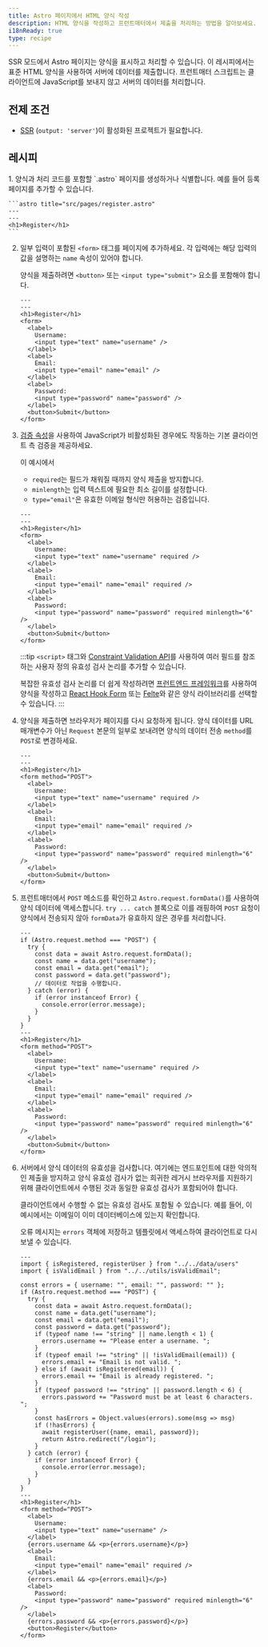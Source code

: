 ```yaml
---
title: Astro 페이지에서 HTML 양식 작성
description: HTML 양식을 작성하고 프런트매터에서 제출을 처리하는 방법을 알아보세요.
i18nReady: true
type: recipe
---
```


SSR 모드에서 Astro 페이지는 양식을 표시하고 처리할 수 있습니다. 이 레시피에서는 표준 HTML 양식을 사용하여 서버에 데이터를 제출합니다. 프런트매터 스크립트는 클라이언트에 JavaScript를 보내지 않고 서버의 데이터를 처리합니다.

## 전제 조건

- [SSR](/ko/guides/on-demand-rendering/) (`output: 'server'`)이 활성화된 프로젝트가 필요합니다.

## 레시피

<Steps>
1. 양식과 처리 코드를 포함할 `.astro` 페이지를 생성하거나 식별합니다. 예를 들어 등록 페이지를 추가할 수 있습니다.

    ```astro title="src/pages/register.astro"
    ---
    ---
    <h1>Register</h1>
    ```

2. 일부 입력이 포함된 `<form>` 태그를 페이지에 추가하세요. 각 입력에는 해당 입력의 값을 설명하는 `name` 속성이 있어야 합니다.

    양식을 제출하려면 `<button>` 또는 `<input type="submit">` 요소를 포함해야 합니다.

    ```astro title="src/pages/register.astro"
    ---
    ---
    <h1>Register</h1>
    <form>
      <label>
        Username:
        <input type="text" name="username" />
      </label>
      <label>
        Email:
        <input type="email" name="email" />
      </label>
      <label>
        Password:
        <input type="password" name="password" />
      </label>
      <button>Submit</button>
    </form>
    ```

3. [검증 속성](https://developer.mozilla.org/en-US/docs/Learn/Forms/Form_validation#using_built-in_form_validation)을 사용하여 JavaScript가 비활성화된 경우에도 작동하는 기본 클라이언트 측 검증을 제공하세요.

    이 예시에서
    - `required`는 필드가 채워질 때까지 양식 제출을 방지합니다.
    - `minlength`는 입력 텍스트에 필요한 최소 길이를 설정합니다.
    - `type="email"`은 유효한 이메일 형식만 허용하는 검증입니다.

    ```astro title="src/pages/register.astro"
    ---
    ---
    <h1>Register</h1>
    <form>
      <label>
        Username:
        <input type="text" name="username" required />
      </label>
      <label>
        Email:
        <input type="email" name="email" required />
      </label>
      <label>
        Password:
        <input type="password" name="password" required minlength="6" />
      </label>
      <button>Submit</button>
    </form>
    ```
    
    :::tip
    `<script>` 태그와 [Constraint Validation API](https://developer.mozilla.org/en-US/docs/Web/HTML/Constraint_validation#complex_constraints_using_the_constraint_validation_api)를 사용하여 여러 필드를 참조하는 사용자 정의 유효성 검사 논리를 추가할 수 있습니다.

    복잡한 유효성 검사 논리를 더 쉽게 작성하려면 [프런트엔드 프레임워크](/ko/guides/framework-components/)를 사용하여 양식을 작성하고 [React Hook Form](https://react-hook-form.com/) 또는 [Felte](https://felte.dev/)와 같은 양식 라이브러리를 선택할 수 있습니다.
    :::

4. 양식을 제출하면 브라우저가 페이지를 다시 요청하게 됩니다. 양식 데이터를 URL 매개변수가 아닌 `Request` 본문의 일부로 보내려면 양식의 데이터 전송 `method`를 `POST`로 변경하세요.

    ```astro title="src/pages/register.astro" 'method="POST"'
    ---
    ---
    <h1>Register</h1>
    <form method="POST">
      <label>
        Username:
        <input type="text" name="username" required />
      </label>
      <label>
        Email:
        <input type="email" name="email" required />
      </label>
      <label>
        Password:
        <input type="password" name="password" required minlength="6" />
      </label>
      <button>Submit</button>
    </form>
    ```

5.  프런트매터에서 `POST` 메소드를 확인하고 `Astro.request.formData()`를 사용하여 양식 데이터에 액세스합니다. `try ... catch` 블록으로 이를 래핑하여 `POST` 요청이 양식에서 전송되지 않아 `formData`가 유효하지 않은 경우를 처리합니다.

    ```astro title="src/pages/register.astro" ins={2-14} "Astro.request.formData()"
    ---
    if (Astro.request.method === "POST") {
      try {
        const data = await Astro.request.formData();
        const name = data.get("username");
        const email = data.get("email");
        const password = data.get("password");
        // 데이터로 작업을 수행합니다.
      } catch (error) {
        if (error instanceof Error) {
          console.error(error.message);
        }
      }
    }
    ---
    <h1>Register</h1>
    <form method="POST">
      <label>
        Username:
        <input type="text" name="username" required />
      </label>
      <label>
        Email:
        <input type="email" name="email" required />
      </label>
      <label>
        Password:
        <input type="password" name="password" required minlength="6" />
      </label>
      <button>Submit</button>
    </form>
    ```

6. 서버에서 양식 데이터의 유효성을 검사합니다. 여기에는 엔드포인트에 대한 악의적인 제출을 방지하고 양식 유효성 검사가 없는 희귀한 레거시 브라우저를 지원하기 위해 클라이언트에서 수행된 것과 동일한 유효성 검사가 포함되어야 합니다.

    클라이언트에서 수행할 수 없는 유효성 검사도 포함될 수 있습니다. 예를 들어, 이 예시에서는 이메일이 이미 데이터베이스에 있는지 확인합니다.

    오류 메시지는 `errors` 객체에 저장하고 템플릿에서 액세스하여 클라이언트로 다시 보낼 수 있습니다.

    ```astro title="src/pages/register.astro" ins={5, 12-22, 41, 46, 51}
    ---
    import { isRegistered, registerUser } from "../../data/users"
    import { isValidEmail } from "../../utils/isValidEmail";

    const errors = { username: "", email: "", password: "" };
    if (Astro.request.method === "POST") {
      try {
        const data = await Astro.request.formData();
        const name = data.get("username");
        const email = data.get("email");
        const password = data.get("password");
        if (typeof name !== "string" || name.length < 1) {
          errors.username += "Please enter a username. ";
        }
        if (typeof email !== "string" || !isValidEmail(email)) {
          errors.email += "Email is not valid. ";
        } else if (await isRegistered(email)) {
          errors.email += "Email is already registered. ";
        }
        if (typeof password !== "string" || password.length < 6) {
          errors.password += "Password must be at least 6 characters. ";
        }
        const hasErrors = Object.values(errors).some(msg => msg)
        if (!hasErrors) {
          await registerUser({name, email, password});
          return Astro.redirect("/login");
        }
      } catch (error) {
        if (error instanceof Error) {
          console.error(error.message);
        }
      }
    }
    ---
    <h1>Register</h1>
    <form method="POST">
      <label>
        Username:
        <input type="text" name="username" />
      </label>
      {errors.username && <p>{errors.username}</p>}
      <label>
        Email:
        <input type="email" name="email" required />
      </label>
      {errors.email && <p>{errors.email}</p>}
      <label>
        Password:
        <input type="password" name="password" required minlength="6" />
      </label>
      {errors.password && <p>{errors.password}</p>}
      <button>Register</button>
    </form>

    ```
</Steps>